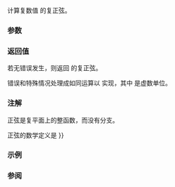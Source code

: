 {{cpp/title|sin{{small|(std::complex)}}}}
{{cpp/numeric/complex/navbar}}
{{ddcl|header=complex|1=
template&lt; class T &gt; 
complex&lt;T&gt; sin( const complex&lt;T&gt;&amp; z );
}}

计算复数值 {{c|z}} 的复正弦。

===参数===
{{par begin}}
{{par|z|复数值}}
{{par end}}

===返回值===

若无错误发生，则返回 {{c|z}} 的复正弦。

错误和特殊情况处理成如同运算以 {{box|{{c/core|-i *}}{{nbspt}}{{ltt std|cpp/numeric/complex/sinh}}{{c/core|(i * z)}}}} 实现，其中 {{tt|i}} 是虚数单位。

===注解===
正弦是复平面上的整函数，而没有分支。

正弦的数学定义是 {{math|sin z {{=}} {{mfrac|e{{su|p=iz}}-e{{su|p=-iz}}|2i}}}}

===示例===
{{example|
|code=
#include &lt;cmath&gt;
#include &lt;complex&gt;
#include &lt;iostream&gt;

int main()
{
    std::cout &lt;&lt; std::fixed;
    std::complex&lt;double&gt; z(1, 0); // 表现同沿着实轴的实正弦
    std::cout &lt;&lt; "sin" &lt;&lt; z &lt;&lt; " = " &lt;&lt; std::sin(z)
              &lt;&lt; " ( sin(1) = " &lt;&lt; std::sin(1) &lt;&lt; ")\n";

    std::complex&lt;double&gt; z2(0, 1); // 表现同沿着虚轴的 sinh
    std::cout &lt;&lt; "sin" &lt;&lt; z2 &lt;&lt; " = " &lt;&lt; std::sin(z2)
              &lt;&lt; " (sinh(1) = " &lt;&lt; std::sinh(1) &lt;&lt; ")\n";
}
|output=
sin(1.000000,0.000000) = (0.841471,0.000000) ( sin(1) = 0.841471)
sin(0.000000,1.000000) = (0.000000,1.175201) (sinh(1) = 1.175201)
}}

===参阅===
{{dsc begin}}
{{dsc inc|cpp/numeric/complex/dsc cos}}
{{dsc inc|cpp/numeric/complex/dsc tan}}
{{dsc inc|cpp/numeric/complex/dsc asin}}
{{dsc inc|cpp/numeric/math/dsc sin}}
{{dsc inc|cpp/numeric/valarray/dsc sin}}
{{dsc see c|c/numeric/complex/csin}}
{{dsc end}}

{{langlinks|de|en|es|fr|it|ja|pt|ru}}